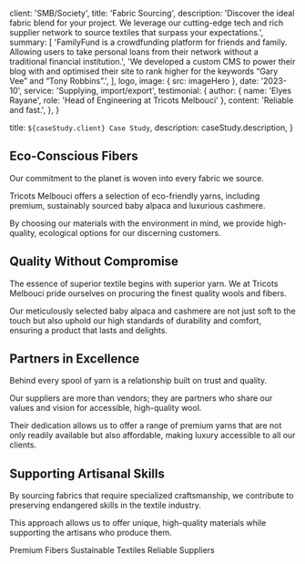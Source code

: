 
  client: 'SMB/Society',
  title: 'Fabric Sourcing',
  description:
    'Discover the ideal fabric blend for your project. We leverage our cutting-edge tech and rich supplier network to source textiles that surpass your expectations.',
  summary: [
    'FamilyFund is a crowdfunding platform for friends and family. Allowing users to take personal loans from their network without a traditional financial institution.',
    'We developed a custom CMS to power their blog with and optimised their site to rank higher for the keywords “Gary Vee” and “Tony Robbins”.',
  ],
  logo,
  image: { src: imageHero },
  date: '2023-10',
  service: 'Supplying, import/export',
  testimonial: {
    author: { name: 'Elyes Rayane', role: 'Head of Engineering at Tricots Melbouci' },
    content:
      'Reliable and fast.',
  },
}

  title: `${caseStudy.client} Case Study`,
  description: caseStudy.description,
}

## Eco-Conscious Fibers


Our commitment to the planet is woven into every fabric we source. 

Tricots Melbouci offers a selection of eco-friendly yarns, including premium, sustainably sourced baby alpaca and luxurious cashmere. 

By choosing our materials with the environment in mind, we provide high-quality, ecological options for our discerning customers.

## Quality Without Compromise
The essence of superior textile begins with superior yarn. We at Tricots Melbouci pride ourselves on procuring the finest quality wools and fibers. 

Our meticulously selected baby alpaca and cashmere are not just soft to the touch but also uphold our high standards of durability and comfort, ensuring a product that lasts and delights.

## Partners in Excellence
Behind every spool of yarn is a relationship built on trust and quality. 

Our suppliers are more than vendors; they are partners who share our values and vision for accessible, high-quality wool. 

Their dedication allows us to offer a range of premium yarns that are not only readily available but also affordable, making luxury accessible to all our clients.
## Supporting Artisanal Skills
By sourcing fabrics that require specialized craftsmanship, we contribute to preserving endangered skills in the textile industry. 

This approach allows us to offer unique, high-quality materials while supporting the artisans who produce them.

<TagList>
  <TagListItem>Premium Fibers</TagListItem>
  <TagListItem>Sustainable Textiles</TagListItem>
  <TagListItem>Reliable Suppliers</TagListItem>
</TagList>



<StatList>
  <StatListItem value="34%" label="Fewer transactions" />
  <StatListItem value="10%" label="Reduced Prices" />
  <StatListItem value="87%" label="Innovation Score" />
  <StatListItem value="9" label="Material Quality Index" />
</StatList>
